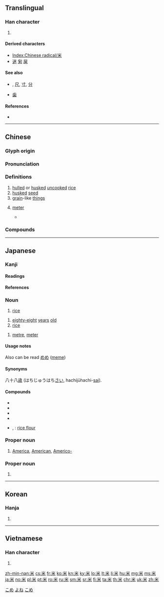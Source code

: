 {{character info/new}}
{{also|釆}}
==Translingual==
{{stroke order|type=animate}}

===Han character===
{{Han char|rn=119|rad=米|as=00|sn=6|four=90904|canj=FD|ids=⿻丷木}}

# {{mul-kangxi radical-def}}

====Derived characters====
* [[Index:Chinese radical/米]]
* [[迷]] [[匊]] [[屎]]

====See also====
* {{sense|unit of length}} {{l|mul|丈}}, [[尺]], [[寸]], [[分]]
* {{l|mul|釆}} [[歯]]

====References====
* {{Han ref|kx=0906.310|dkj=26832|dj=1331.280|hdz=53141.010|uh=7C73|ud=31859|bh=A6CC|bd=42700}}

----

==Chinese==
{{zh-forms}}

===Glyph origin===
{{Han etyl}}

===Pronunciation===
{{zh-pron
|m=mǐ
|c=mai5
|h=pfs=mí
|md=mī
|mn=mí/bí
|mn-t=bhi2
|w=3mi
|mc=y
|oc=y
|ma=y
|cat=n
}}

===Definitions===
{{zh-hanzi}}

# [[hulled]] or [[husked]] [[uncooked]] [[rice]]
# [[husked]] [[seed]]
# [[grain]]-like [[thing]]s
# {{lb|zh|loanword|from {{bor|zh|en|meter|notext=1}}}} [[meter]]
#* {{zh-x|我 有 一 米 九 高。|I'm 1.9 '''meters''' tall.}}

===Compounds===
{{zh-der|米粉|米酒|米飯|包米棒子|包米|小米麵|喀什米爾|五斗米道|多米尼克|俸米|太倉稊米|五斗米|念米佛|微米|八卦米篩|巴米揚|工本飯米|半米兒|子路負米|大米|在來米|吹糠見米|小米|十米九糠|毫微米|白米甕|玉米螟|海米|淩雜米鹽|水米無交|珍珠米|柴荒米貴|百米賽跑|撒西米|碾米|狧糠及米|水米|江米人|毫米波|破米糟糖|白米|波希米亞|數米而炊|搗米|穀米|稻米|無米之炊|稊米|秈米|普米族|祿米|活口米|淘米|機米|江米|租米|白米飯|毫米|炒米粉|炭米|炒米|漕米|爆米花|玉米|江米酒|柴米夫妻|榻榻米|柴米油鹽|柴米|普米語|方便米飯|摸米桶|米哈|米壽|舂米|良質米|維多米|米粉肉|高粱米|米粒之珠|米制|米蚤|老米|米漿|糯米腸|米油|精米機|西谷米|米線|茨實米|黃米|米爛成倉|糯米丸子|米倉|米奇鼠|蓬萊米|米蟲|糴米|米蝦|米市|米湯|米色|蝦米|米罕|米果|米鹽|魯米那|陳米|粳米|粒米束薪|米蘭|米派|菰米|米鹽博辯|米老鼠|糯米|米珠薪桂|米黃色|開司米龍|筒仔米糕|米象|米穀|等米下鍋|鎘米|蘗米|薪桂米珠|粒米狼戾|花生米|舐糠及米|米已成炊|魚米之鄉|鬧米湯|米苔目|雕胡米|苞米|粟米|阿米巴|飛米轉芻|黍米|粟米草|米粒|苡米|米瀾|米酒頭|糯米紙|雞頭米|索米長安|開司米|米粥|胚芽米|粉米|聚米為山|葛仙米|米突|米糠|米泔水|糙米|米釐米突|老米飯|米乳|赤米|米高梅|米糧|米奇老鼠|薏米|釐米|紅糯米}}

{{zh-cat|Grains|Beginning}}

----

==Japanese==

===Kanji===
{{ja-kanji|grade=2|rs=米00}}

====Readings====
{{ja-readings|goon=[[まい]] (mai)|kanon=[[べい]] (bei)|kun=[[こめ]] (kome), [[よね]] (yone), [[メートル]] (mētoru)}}

====References====
{{ja-kref
|jis=4A46
|ku=4238
|shift=95C4
|euc=CAC6
|freq=61
|nelson=3461
|newnelson=4380
|halpern=3529
|kld=2198
|heisig=919
|tuttle=6b0.1
}}

===Noun===
{{ja-noun|こめ}}

# [[rice]]

{{ja-noun|よね}}

# [[eighty-eight]] [[years]] [[old]] {{lb|ja|colloquial|sort=よね}}
# [[rice]] {{lb|ja|archaic|sort=よね}}

{{ja-noun|メートル}}
# [[metre]], [[meter]]

====Usage notes====
Also can be read [[めめ]] ([[meme]])

====Synonyms====
八十八[[歳]] (はちじゅうはち[[さい]], hachijūhachi-[[sai]]).

====Compounds====
* {{ja-r|米塩|べいえん}}
* {{ja-r|米寿|べいじゅ}}
* {{ja-r|米粟|べいぞく}}
* {{ja-r|米飯|べいはん}}
* {{ja-r|米粉|べいふん}}, {{ja-r|米粉|こめこ}}: [[rice flour]]

===Proper noun===
{{ja-pos|べい|proper}}

# [[America]], [[American]], [[Americo-]]
#: {{ja-usex|米国|^べいこく|US, USA, United States}}
#: {{ja-usex|米露関係|^べい-^ろ かんけい|US-Russia relations}}
#: {{ja-usex|北米|^ほくべい|North America}}
#: {{ja-usex|南米|^なんべい|South America}}
#: {{ja-usex|米大統領選|べい-だいとうりょう-せん|US presidential election}}

===Proper noun===
{{ja-pos|よね|proper}}

# {{surname|lang=ja|sort=よね}}

[[Category:Japanese basic words|こめ]]
[[Category:Japanese numeral symbols|よね]]
[[Category:ja:Grains|こめ]]

----

==Korean==

===Hanja===
{{ko-hanja|hangeul=미|eumhun=|mr=mi|y=mi}}

# {{defn|lang=ko|sort=米00}}

----

==Vietnamese==

===Han character===
{{vi-hantu|[[mè]], [[mễ]]|rs=米00}}

# {{defn|lang=vi|sort=米00}}

[[Category:CJKV radicals| ]]

[[zh-min-nan:米]]
[[cs:米]]
[[fr:米]]
[[ko:米]]
[[kn:米]]
[[ky:米]]
[[lo:米]]
[[lt:米]]
[[li:米]]
[[hu:米]]
[[mg:米]]
[[ms:米]]
[[ja:米]]
[[no:米]]
[[pl:米]]
[[pt:米]]
[[ro:米]]
[[ru:米]]
[[sm:米]]
[[sr:米]]
[[fi:米]]
[[ta:米]]
[[th:米]]
[[chr:米]]
[[uk:米]]
[[zh:米]]